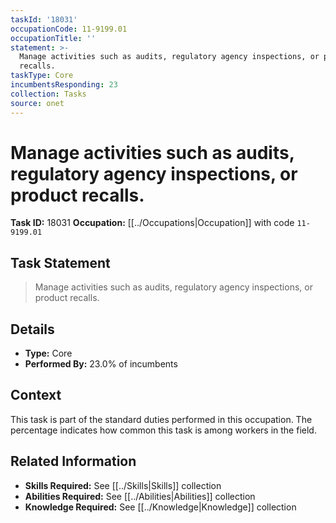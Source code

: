 ```yaml
---
taskId: '18031'
occupationCode: 11-9199.01
occupationTitle: ''
statement: >-
  Manage activities such as audits, regulatory agency inspections, or product
  recalls.
taskType: Core
incumbentsResponding: 23
collection: Tasks
source: onet
---
```

# Manage activities such as audits, regulatory agency inspections, or product recalls.

**Task ID:** 18031
**Occupation:** [[../Occupations|Occupation]] with code `11-9199.01`

## Task Statement

> Manage activities such as audits, regulatory agency inspections, or product recalls.

## Details

- **Type:** Core
- **Performed By:** 23.0% of incumbents

## Context

This task is part of the standard duties performed in this occupation. The percentage indicates how common this task is among workers in the field.

## Related Information

- **Skills Required:** See [[../Skills|Skills]] collection
- **Abilities Required:** See [[../Abilities|Abilities]] collection
- **Knowledge Required:** See [[../Knowledge|Knowledge]] collection

